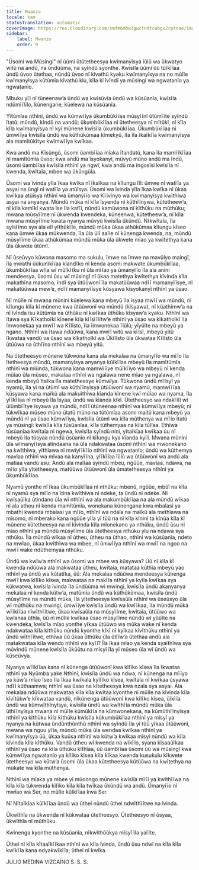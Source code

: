 ```yaml
---
title: Mwanzo
locale: kam
statusTranslation: automatic
coverImage: https://res.cloudinary.com/xmfm6mhw3gwctndtcubgx2rptnae/image/upload/v1740337243/small_cover_educacion_fundamental_a051170f1c.webp
sidebar:
    label: Mwanzo
    order: 0
---
```

"Ũsomi wa Mũsingi" nĩ ũũmi ũtũtetheesya kwĩmanyĩsya ĩũlũ wa ũkwatyo witũ na andũ, na ũndũũma, na syĩndũ syonthe. Kwĩsĩla ũũmi ũũ tũĩkĩĩaa ũndũ ũvoo ũtethaa, nũndũ ũvoo nĩ kĩvathũ kyaku kwĩmanyĩsya na no mũĩle kwĩmanyĩsya kũtũmĩa kĩvathũ kĩu, kĩla kĩ ĩvĩndĩ ya mũsingi wa ngwatanĩo ya ngwatanĩo.

Mbuku yĩĩ nĩ tũneenaw’a ũndũ wa kwĩsũvĩa ũndũ wa kũsũanĩa, kwĩsĩla ndũmĩĩlĩlo, kũnengane, kũelewa na kũsũanĩa.

Yĩtũmĩaa nthĩnĩ, ũndũ wa kũmwĩĩya ũkumbũkĩĩaa mũsyĩĩnĩ ũtũmĩĩte syĩndũ ĩtatũ: mũndũ, kĩndũ na vandũ; ũkumbũkĩĩaa nĩ ũtetheesya nĩ mĩtũkĩ, nĩ kĩla kĩla kwĩmanyĩsya nĩ kyĩ mũnene kwĩsĩla ũkumbũkĩĩaa. Ũkumbũkĩĩaa nĩ ũmwĩĩya kwĩsĩla ũndũ wa kũthũkũmaa kĩmekyũ, ĩla ĩla ĩkaĩkĩĩa kwĩmanyĩsya ala mamĩtũkĩtye kwĩmwĩĩya kwĩkaa.

Kwa andũ ma Kĩsũngũ, ũsomi ũambĩĩaa mĩaka ĩtandatũ, kana ĩla mamĩĩkĩĩaa nĩ mamĩtũmĩa ũvoo; kwa andũ ma ĩsyokanyĩ, mũvyũ mũno andũ ma ĩndũ, ũsomi ũambĩĩaa kwĩsĩla nthĩnĩ ya ngwĩ, kwa andũ ma ĩngosĩsĩ kwĩsĩla nĩ kwenda, kwĩtaĩa, mbee wa ũkũngũĩa.

Ũsomi wa ĩvinda yĩla ĩkaa kwĩka nĩ ĩkaĩkaa na kĩlungu ĩlĩ: ũmwe nĩ watĩĩa ya asyai na ũngĩ nĩ watĩĩa ya atũĩsya. Ũsomi wa ĩvinda yĩla ĩkaa kwĩka nĩ ũkaa kwĩkaa atũĩsya nthĩnĩ wa ũmanyĩĩo wa Kĩĩvĩnyo wa kwĩmanyĩsya kwĩthĩwa asyai na anyanya. Mũndũ mũka nĩ kĩla ĩsyenda nĩ kũthĩĩnywa, kũtetheew’a, nĩ kĩla kamĩkĩ kwata ĩse ĩla katĩĩ, nũndũ kamũwona nĩ kĩthũku na mũthũku; mwana mũsyĩĩme nĩ ũkwenda kwendeka, kũneenwa, kũtetheew’a, nĩ kĩla mwana mũsyĩĩme kwata nyanya mũvyũ kwĩsĩla ũkũndũ. Nĩkwĩtaĩa, ĩla syĩsĩĩmo sya ala elĩ yĩthũkĩĩe, mũndũ mũka ũkaa athũkũmaa kĩlungu kĩseo kana ũmwe ũkaa mũkwenda, ĩla ũla ũlĩ aaĩle nĩ kũnenga kwenda, na, mũndũ mũsyĩĩme ũkaa athũkũmaa mũndũ mũka ũla ũkwete mĩao ya kwĩtethya kana ũla ũkwete ũtũmĩ.

Nĩ ũseũvyo kũwona masomo ma sukulu, ĩmwe na ĩmwe na mavũlyo maingĩ, ĩla mwathi ũũkunĩkĩĩaa kĩandĩko nĩ kenda asomi makwate ũkumbũkĩĩaa, ũkumbũkĩĩaa wĩla wĩ mũĩkĩĩku nĩ ũla mĩĩao ya ũmanyĩĩo ĩla ala anini mendeesya, ũsomi ũsu wĩ mũsingĩ nĩ ũkaa matethya kwĩtethya kĩvinda kĩla makathĩna masomo, ĩndĩ sya ũtũũwonĩ ĩla makatũũwaa ndĩĩ mamanyĩĩsye, nĩ makatũũwaa mew’e, ndĩĩ mamanyĩĩsye kũsyawa kĩsyokanyĩ nthĩnĩ ya ũsao.

Nĩ mũĩle nĩ mwana mũnini kũelewa kana mbeyũ ĩla ĩsyaa mwĩĩ wa mũndũ, nĩ kĩlungu kĩla kĩ mũnene kwa ũtũũwonĩ wa mũndũ (kĩsyawa), nĩ kũathĩmw’a na nĩ ĩvĩnda ĩsu kũtũmĩa na ũthũku nĩ kwĩkaa ũthũku kĩsyaw’a kyaku. Nthĩnĩ wa ĩtawa sya Kĩkathoĩkĩ kĩnene kĩla kĩĩsĩĩlĩtw’e nthĩnĩ ya ũsao wa kĩkathoĩkĩ ĩla ĩmwonekaa ya mwĩĩ wa Kĩlĩsto, ĩla ĩmwonekaa ĩĩũlũ; yĩyũĩte na mbeyũ ya ngano. Nthĩnĩ wa ĩtawa ndũũwa, kana mwĩĩ witũ wa kĩĩsĩ, mbeyũ yitũ ĩkwataa vandũ va ũsao wa kĩkathoĩkĩ wa Ũkĩlĩsto ũla ũkwataa Kĩlĩsto ũla ũtũũwa na ũthĩĩna nthĩnĩ wa mbeyũ yitũ.

Na ũtetheesyo mũnene tũkwona kana ala mekalaa na ũmanyĩĩo wa mĩĩo ĩla ĩtetheesya mũndũ, mamanyĩsya anyanya kũĩkĩĩaa mbeyũ ĩla mamĩtũmĩa nthĩnĩ wa mĩũnda, tũkwona kana mamwĩĩiye mũĩkĩĩyo wa mbeyũ nĩ kenda mũĩao ũla mũseo, makalaa nthĩnĩ wa ngalawa nene mĩao ya ngalawa, nĩ kenda mbeyũ ĩtaĩka ĩla matetheesye kũmwĩya. Tũkwona ũndũ mĩĩsyĩ ya nyamũ, ĩla yĩ na ũtũmĩ wa kũthĩĩnyĩsya ũtũũwonĩ wa nyamũ, mamwĩĩĩaa kũsyawa kana maĩkũ ala makuĩthĩwa kĩanda kĩnene kwĩ mũĩao wa nyama, ĩla yĩĩkĩĩaa nĩ mbeyũ ĩla ĩsyaa, ũndũ wa kĩanda kĩkĩ. Ũtetheesyo wa ndakĩĩlĩ wĩ ũlũmbĩĩtye ĩsyawa ya mũndũ, ndĩĩ ũtũneenaa nthĩnĩ wa kũmwĩĩya mbeyũ; nĩ tũkwĩkaa mũseo mũno ũtatũ mũno na tũtũmĩaa asomi maitũ kana mbeyũ ya mũndũ nĩ ya ũsao kũmwĩĩya, kwĩsĩla ũtũmĩ wa kĩla mũthenya wa mĩĩo ĩtatũ ya mũsingĩ: kwĩsĩla kĩla tũsũanĩaa, kĩla tũthemyaa na kĩla tũlĩaa. Ethĩwa tũsũanĩaa kwĩtaĩa nĩ ngewa, kwĩsĩla syĩndũ nini, yĩtaĩkĩaa kwĩkaa ũu nĩ mbeyũ ĩla tũsyaa nũndũ ũsũanĩo nĩ kĩlungu kya kĩanda kyĩĩ. Mwana mũnini ũla wĩmanyĩĩsya atindaana na ũla ndakwataa ũsomi nthĩnĩ wa mwonekano na kwĩthĩwa, yĩthĩawa nĩ mwĩyĩĩkĩĩo nthĩnĩ wa ngwatanĩo; ũndũ wa kũthemya mavĩaa nthĩnĩ wa mĩvaa na kanyĩĩna, yĩĩkĩĩaa ĩũlũ wa ũtũũwonĩ wa andũ ala matĩaa vandũ asu: Andũ ala malĩaa syĩndũ mbeu, ngũũe, mavĩaa, ndawa, na mĩĩo yĩla yĩtetheesya, matũũwa ũtũũwonĩ ũla ũmatetheesya nthĩnĩ ya ũkumbũkĩĩaa.

Nyamũ yonthe nĩ ĩkaa ũkumbũkĩĩaa nĩ nthũku: mbenũ, ngũũe, mbũĩ na kĩla nĩ nyamũ sya mĩĩo na ĩtina kwĩthĩwa nĩ ndeke, ta ũndũ nĩ ndeke. Nĩ kwĩsaũĩka ũtindano ũla wĩ nthĩnĩ wa ala makumbũkĩĩaa na ala mũndũ wĩkaa nĩ ala atheu nĩ kenda mamĩtũmĩa, wonekana kũnengane kwa mbalasi ya mbathi kwenda mbalasi ya mĩĩo, nthĩnĩ wa ndaĩa na maĩkũ ala methĩawa na mĩsomo, nĩ mberako kana ngũũe yĩla yĩ tũũ na nĩ kĩla kĩnini ta kĩnũa kĩla kĩ mũnene kũtetheesya na nĩ kĩvinda kĩla mĩonekano ya nthũku, ũndũ ũsu nĩ mĩao nthĩnĩ ya mũndũ mũsyĩĩme ũla ũtetheesya nthũku yĩu na ndawa sya nthũku. Ĩla mũndũ wĩkaa nĩ ũtheu, ũtheu na ũthao, nthĩnĩ wa kũsũanĩa, ndeto na mwĩao, ũkaa kwĩthĩwa wa mbee, nĩ ũmwĩĩya nthĩnĩ wa mwĩĩ na ngoo na mwĩĩ wake ndũthemyaa nthũku.

Ũndũ wa kwĩw’a nthĩnĩ wa ũsomi wa mbee wa kũsyawa? Ũũ nĩ kĩla kĩ kwenda ndũũwa ala makwataa ũtheu, kwĩtaĩa, matataa kũthĩa mbeyũ yao nthĩnĩ ya ũndũ wa kũtatĩka, ũũ: Ala mekalaa ndũũwa mendeesya kũnenga mwĩĩ kwa kĩlĩko kĩsea, makwataa na makĩĩa nthĩnĩ ya kyĩla kwĩkaa sya kũkwatwa, kwĩsĩla ĩvinda ĩla ũndũũma wĩ mwingĩ, kwĩsĩla ũndũ akanyanya mekalaa nĩ kenda kũtw’a, matũmĩa ũndũ wa kũthũkũmaa, kwĩsĩla ũndũ mũsyĩĩme na mũndũ mũka, ĩla yĩtetheesya kwĩsaũĩa nthĩnĩ wa ũseũsyo ũla wĩ mũthũku na mwingĩ, ũmwĩĩye kwĩsĩla ũndũ wa kwĩĩkaa, ĩla mũndũ mũka wĩĩkĩĩaa nĩwĩthĩĩtwe, ũkaa kwĩsaũĩa na mũsyĩĩme, kwĩtaĩa, ũtũũwo wa kwĩanaa ũthĩa, ũũ nĩ mũĩle kwĩkaa ũsao mũsyĩĩme nũndũ wĩ yũũĩte na kwendeka, kwĩsĩla mĩao yonthe yĩkaa ũtũũwo wa mũka wake nĩ kenda ndakwataa kĩla kĩthũku nũndũ kyonthe kĩkĩ nĩ kyĩkaa kĩvĩthũku nthĩnĩ ya ũndũ wĩthĩĩtwe, ethĩwa ũũ ũkaa ũthũku ũla ũtĩĩw’a ũtethaa andũ ala matakwataa kĩla wendo nthĩnĩ wa kyĩĩ? Ĩla ĩkaa mĩao ya kenda syaĩthĩwa sya mũvĩndũ mũnene kwĩsĩla ũkũũtu na mĩsyĩ ĩla yĩ mũseo ũla wĩ ũndũ wa kũseũvya.

Nyanya wĩĩkĩĩaa kana nĩ kũnenga ũtũũwonĩ kwa kĩlĩko kĩsea ĩla ĩkwataa nthĩnĩ ya Nyũmba yake Nthĩnĩ, kwĩsĩla ũndũ wa ndwa, nĩ kũnenga na mĩĩyo ya kũw’a mĩao ĩseo ĩla ĩkaa kwĩkala kyĩlĩko kĩsea, kwĩtaĩa nĩ kwĩkaa ũsyawa ndĩĩ kũthaamwa; nthĩnĩ wa ũsao na kĩtetheesya kwa nzaĩa sya asyai. Ala mekalaa ndũũwa makwataa kĩla kĩla kwĩtaa kyonthe nĩ mũĩle na kĩvinda kĩla kĩvĩtũkw’e kĩkwataa vandũ, nĩkũnenga ũtũũwonĩ kwa kĩlĩko kĩsea, ũĩkĩĩa ũndũ wa kũmwĩthĩnyĩsya, kwĩsĩla ũndũ wa kwĩthĩĩa mũndũ mũka ũla ũthĩĩnyĩsya mwana nĩ mũĩle kũmũkĩĩa na kũmwonekana, na kũmũthĩĩnyĩsya nthĩnĩ ya kĩthũku kĩla kĩthũku kwĩsĩla kũkumbũkĩĩaa nthĩnĩ ya mĩsyĩ ya nyanya na kũtwaa ũndũnthũnthũ nthĩnĩ wa syĩndũ ĩla yĩ tũũ yĩkaa ũtũũwonĩ, mwana wa nguu yĩĩa, mũndũ mũka ũla wendaa kwĩkaa nthĩnĩ ya kwĩmanyĩsya ũũ, ũkaa kuũsa nthĩnĩ wa kũtw’a kwĩkaa mĩsyĩ nũndũ wa kĩla kĩvinda kĩla kĩthũku. Vandũ ũtheu wĩ kwenda na wĩkĩĩo, syana kĩsaaũĩkaa nthĩnĩ ya ũsao na kĩla ũthũku kĩthĩaa, ũũ ũambĩĩaa ũsomi ũũ wa mũsingĩ kwa kũmwĩĩya ngwatanĩo ya kĩlĩko kĩsea kĩla kĩkaa kwenda kusukulu kĩkwete ũtetheesyo wa kũtw’a ũsomi ũla ũkaa kũtetheesya kũtũũwa na kwĩtethya na mũkate wa kĩla mũthenya.

Nthĩnĩ wa mĩaka ya mbee yĩ mũoongo mũnene kwĩsĩla mĩĩĩ ya kwĩthĩĩwa na kĩla kĩla tũkwenda kĩlĩko kĩla kĩla twĩkaa ũkũndũ wa andũ. Ũmanyĩĩo nĩ mwĩao wa Ser, no mũĩle kũĩkĩĩaa kwa Ser.

Nĩ Nĩtaĩkĩaa kũĩkĩĩaa ũndũ wa ũthei nũndũ ũthei ndwĩthĩĩtwe na ĩvinda.

Ũkwĩthĩa na ũkwenda nĩ kũkwataa ũtetheesyo. Ũtetheesyo nĩ ũsyaa, ũkwĩthĩa nĩ mũthũku.

Kwĩnenga kyonthe na kũsũanĩa, nĩkwĩthũũkya mĩsyĩ ĩla yaĩĩte.

Ũthei nĩ kĩla kĩtaaĩkĩĩkaa nthĩnĩ wa kĩla ĩvinda, ũndũ ũsu ndwĩ na kĩla kĩla kwĩkĩĩa kana ndyakwĩkĩĩa; ũthei nĩ kwĩka.

JULIO MEDINA VIZCAÍNO
S. S. S.

